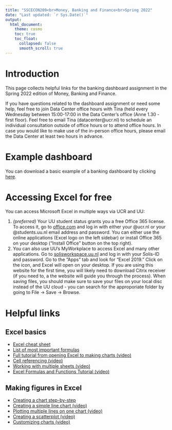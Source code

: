```yaml
---
title: "SSCECON209<br>Money, Banking and Finance<br>Spring 2022"
date: "Last updated: `r Sys.Date()`"
output: 
  html_document:
    theme: cosmo
    toc: true
    toc_float:
      collapsed: false
      smooth_scroll: true
---
```


# Introduction

This page collects helpful links for the banking dashboard assignment in the Spring 2022 edition of Money, Banking and Finance.

If you have questions related to the dashboard assignment or need some help, feel free to join Data Center office hours with Tina (held every Wednesday between 15:00-17:00 in the Data Center's office (Anne 1.30 - first floor). 
Feel free to email Tina (datacenter@ucr.nl) to schedule an individual consultation outside of office hours or to attend office hours. In case you would like to make use of the in-person office hours, please email the Data Center at least two hours in advance.

# Example dashboard

You can download a basic example of a banking dashboard by clicking [here](https://github.com/ucrdatacenter/projects/raw/main/SSCECON209/2022h1/example%20dashboard.xlsx).

# Accessing Excel for free

You can access Microsoft Excel in multiple ways via UCR and UU:

1. _(preferred)_ Your UU student status grants you a free Office 365 license. To access it, go to [office.com](https://office.com) and log in with either your @ucr.nl or your @students.uu.nl email address and password. You can either use the online applications (Excel logo on the left sidebar) or install Office 365 on your desktop (“Install Office” button on the top right).
1. You can also use UU’s MyWorkplace to access Excel and many other applications. Go to [solisworkspace.uu.nl](https://solisworkspace.uu.nl) and log in with your Solis-ID and password. Go to the “Apps” tab and look for “Excel 2019.” Click on the icon, and Excel will open on your desktop. If you are using this website for the first time, you will likely need to download Citrix receiver (if you need to, a the website will guide you through the process). When saving files, you should make sure to save your files on your local disc instead of the UU cloud - you can search for the approporiate folder by going to File -> Save -> Browse.

# Helpful links

## Excel basics

* [Excel cheat sheet](https://www.customguide.com/cheat-sheet/excel-cheat-sheet.pdf)
* [List of most important formulas](https://web.acd.ccac.edu/~ndowney/CIT140/Excel/Formulas.pdf)
* [Full tutorial from opening Excel to making charts (video)](https://www.youtube.com/watch?v=e7xGuGqgp-Q)
* [Cell referencing (video)](https://www.youtube.com/watch?v=Yx52CYvR5ao)
* [Working with multiple sheets (video)](https://www.youtube.com/watch?v=4HdZx29SdoM)
* [Excel Formulas and Functions Tutorial (video)](https://www.youtube.com/watch?v=Jl0Qk63z2ZY)

## Making figures in Excel

* [Creating a chart step-by-step](https://www.excel-easy.com/data-analysis/charts.html)
* [Creating a simple line chart (video)](https://www.youtube.com/watch?v=3o11OlLgYDo)
* [Plotting multiple lines on one chart (video)](https://www.youtube.com/watch?v=YhmVVRwj3p8)
* [Creating a scatterplot (video)](https://www.youtube.com/watch?v=OVA2M7EIx80)
* [Customizing charts (video)](https://www.youtube.com/watch?v=TfkNkrKMF5c)
